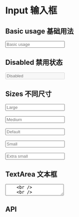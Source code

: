 

<Meta title="Components 基础组件/04 - Input 输入框" component={Input} />

# Input 输入框

## Basic usage 基础用法

<Preview>
  <Row>
    <Input name="rx-Input-demo1" placeholder="Basic usage" size="default" />
  </Row>
</Preview>

## Disabled 禁用状态

<Preview>
  <Row>
    <Input name="rx-Input-demo2" placeholder="Disabled" disabled />
  </Row>
</Preview>

## Sizes 不同尺寸

<Preview>
  <Row>
    <Input name="rx-Input-demo3" placeholder="Large" size="lg" wide />
    <br />
    <br />
    <Input name="rx-Input-demo3" placeholder="Medium" size="md" wide />
    <br />
    <br />
    <Input name="rx-Input-demo3" placeholder="Default" size="default" wide />
    <br />
    <br />
    <Input name="rx-Input-demo3" placeholder="Small" size="sm" wide />
    <br />
    <br />
    <Input name="rx-Input-demo3" placeholder="Extra small" size="xs" wide />
  </Row>
</Preview>

## TextArea 文本框

<Preview>
  <Row>
    <TextArea placeholder="Textarea" />
    <br />
    <br />
    <TextArea placeholder="Textarea" value="Text Text Text..."></TextArea>
  </Row>
</Preview>

## API

<Props of={Input} />

